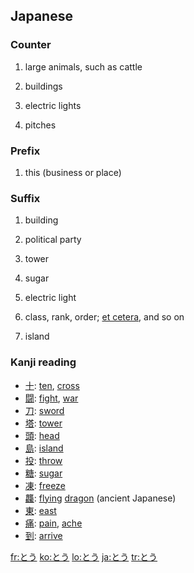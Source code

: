==Japanese==

===Counter===
{{ja-pos|h|counter|rom=-tō}}

# {{ja-def|頭}} large animals, such as cattle
# {{ja-def|棟}} buildings
# {{ja-def|灯|燈}} electric lights
# {{ja-def|投}} {{baseball|lang=ja|skey=とう}} pitches

===Prefix===
{{ja-pos|h|prefix|rom=tō-|kanji=当}}

# {{ja-def|当}} this (business or place)

===Suffix===
{{ja-pos|h|suffix|rom=-tō|hidx=とう}}

# {{ja-def|棟}} building
# {{ja-def|党}} political party
# {{ja-def|塔}} tower
# {{ja-def|糖}} sugar
# {{ja-def|灯|燈}} electric light
# {{ja-def|等}} class, rank, order; [[et cetera]], and so on
# {{ja-def|島}} island

===Kanji reading===
{{ja-kanji reading|rom=tō}}

* [[十]]: [[ten]], [[cross]]
* [[闘]]: [[fight]], [[war]]
* [[刀]]: [[sword]]
* [[塔]]: [[tower]]
* [[頭]]: [[head]]
* [[島]]: [[island]]
* [[投]]: [[throw]]
* [[糖]]: [[sugar]]
* [[凍]]: [[freeze]]
* [[龘]]: [[flying]] [[dragon]] (ancient Japanese)
* [[東]]: [[east]]
* [[痛]]: [[pain]], [[ache]]
* [[到]]: [[arrive]]

[[fr:とう]]
[[ko:とう]]
[[lo:とう]]
[[ja:とう]]
[[tr:とう]]